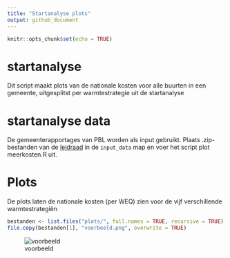 ```yaml
---
title: "Startanalyse plots"
output: github_document
---
```


```r
knitr::opts_chunk$set(echo = TRUE)
```

# startanalyse
 
Dit script maakt plots van de nationale kosten voor alle buurten in een gemeente, uitgesplitst per warmtestrategie uit de startanalyse

# startanalyse data

De gemeenterapportages van PBL worden als input gebruikt. Plaats .zip-bestanden van de [leidraad](https://themasites.pbl.nl/leidraad-warmte/2020/#) in de `input_data` map en voer het script plot meerkosten.R uit.

# Plots
De plots laten de nationale kosten (per WEQ) zien voor de vijf verschillende warmtestrategiën

```r
bestanden <- list.files("plots/", full.names = TRUE, recursive = TRUE)
file.copy(bestanden[1], "voorbeeld.png", overwrite = TRUE)
```
![voorbeeld](voorbeeld.png)
